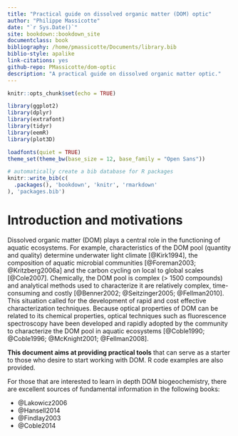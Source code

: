 ```yaml
---
title: "Practical guide on dissolved organic matter (DOM) optic"
author: "Philippe Massicotte"
date: "`r Sys.Date()`"
site: bookdown::bookdown_site
documentclass: book
bibliography: /home/pmassicotte/Documents/library.bib
biblio-style: apalike
link-citations: yes
github-repo: PMassicotte/dom-optic
description: "A practical guide on dissolved organic matter optic."
---
```


```r
knitr::opts_chunk$set(echo = TRUE)

library(ggplot2)
library(dplyr)
library(extrafont)
library(tidyr)
library(eemR)
library(plot3D)

loadfonts(quiet = TRUE)
theme_set(theme_bw(base_size = 12, base_family = "Open Sans"))
```

```r
# automatically create a bib database for R packages
knitr::write_bib(c(
  .packages(), 'bookdown', 'knitr', 'rmarkdown'
), 'packages.bib')
```

# Introduction and motivations

Dissolved organic matter (DOM) plays a central role in the functioning of aquatic ecosystems. For example, characteristics of the DOM pool (quantity and quality) determine underwater light climate [@Kirk1994], the composition of aquatic microbial communities [@Foreman2003; @Kritzberg2006a] and the carbon cycling on local to global scales [@Cole2007]. Chemically, the DOM pool is complex (> 1500 compounds) and analytical methods used to characterize it are relatively complex, time-consuming and costly [@Benner2002; @Seitzinger2005; @Fellman2010]. This situation called for the development of rapid and cost effective characterization techniques. Because optical properties of DOM can be related to its chemical properties, optical techniques such as fluorescence spectroscopy have been developed and rapidly adopted by the community to characterize the DOM pool in aquatic ecosystems [@Coble1990; @Coble1996; @McKnight2001; @Fellman2008].

**This document aims at providing practical tools** that can serve as a starter to those who desire to start working with DOM. R code examples are also provided.

For those that are interested to learn in depth DOM biogeochemistry, there are excellent sources of fundamental information in the following books:

- @Lakowicz2006
- @Hansell2014
- @Findlay2003
- @Coble2014
